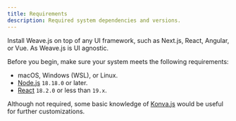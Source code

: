 ```yaml
---
title: Requirements
description: Required system dependencies and versions.
---
```


<Callout title="UI agnostic" type="note">
  Install Weave.js on top of any UI framework, such as Next.js, React, Angular,
  or Vue. As Weave.js is UI agnostic.
</Callout>

Before you begin, make sure your system meets the following requirements:

- macOS, Windows (WSL), or Linux.
- [Node.js](https://nodejs.org/es/download) `18.18.0` or later.
- [React](https://reactjs.org/docs/create-a-new-react-app.html) `18.2.0` or less than `19.x`.


Although not required, some basic knowledge of [Konva.js](https://konvajs.org/docs/overview.html)
would be useful for further customizations.

